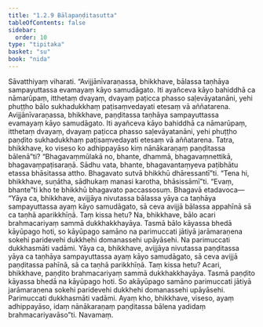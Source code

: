 ```yaml
---
title: "1.2.9 Bālapaṇḍitasutta"
tableOfContents: false
sidebar:
  order: 10
type: "tipitaka"
basket: "su"
book: "nida"
---
```



<DynamicBreadcrumb />

<Division number="19" book="nida" bookNo="12" page="262">

<Paragraph number="112" book="nida">
Sāvatthiyaṃ viharati. “Avijjānīvaraṇassa, bhikkhave, bālassa taṇhāya sampayuttassa evamayaṃ kāyo samudāgato. Iti ayañceva kāyo bahiddhā ca nāmarūpaṃ, itthetaṃ dvayaṃ, dvayaṃ paṭicca phasso saḷevāyatanāni, yehi phuṭṭho bālo sukhadukkhaṃ paṭisaṃvedayati etesaṃ vā aññatarena.
</Paragraph>

<Paragraph number="113" book="nida">
Avijjānīvaraṇassa, bhikkhave, paṇḍitassa taṇhāya sampayuttassa evamayaṃ kāyo samudāgato. Iti ayañceva kāyo bahiddhā ca nāmarūpaṃ, itthetaṃ dvayaṃ, dvayaṃ paṭicca phasso saḷevāyatanāni, yehi phuṭṭho paṇḍito sukhadukkhaṃ paṭisaṃvedayati etesaṃ vā aññatarena.
</Paragraph>

<Paragraph number="114" book="nida">
Tatra, bhikkhave, ko viseso ko adhippayāso kiṃ nānākaraṇaṃ paṇḍitassa bālenā”ti? “Bhagavaṃmūlakā no, bhante, dhammā, bhagavaṃnettikā, bhagavaṃpaṭisaraṇā. Sādhu vata, bhante, bhagavantaṃyeva paṭibhātu etassa bhāsitassa attho. Bhagavato sutvā bhikkhū dhāressantī”ti.
</Paragraph>

<Paragraph number="115" book="nida">
“Tena hi, bhikkhave, suṇātha, sādhukaṃ manasi karotha, bhāsissāmī”ti. “Evaṃ, bhante”ti kho te bhikkhū bhagavato paccassosuṃ. Bhagavā etadavoca—
</Paragraph>

<Paragraph number="116" book="nida">
“Yāya ca, bhikkhave, avijjāya nivutassa bālassa yāya ca taṇhāya sampayuttassa ayaṃ kāyo samudāgato, sā ceva avijjā bālassa appahīnā sā ca taṇhā aparikkhīṇā. Taṃ kissa hetu? Na, bhikkhave, bālo acari brahmacariyaṃ sammā dukkhakkhayāya. Tasmā bālo kāyassa bhedā kāyūpago hoti, so kāyūpago samāno na parimuccati jātiyā jarāmaraṇena sokehi paridevehi dukkhehi domanassehi upāyāsehi. Na parimuccati dukkhasmāti vadāmi.
</Paragraph>

<Paragraph number="117" book="nida">
Yāya ca, bhikkhave, avijjāya nivutassa paṇḍitassa yāya ca taṇhāya sampayuttassa ayaṃ kāyo samudāgato, sā ceva avijjā paṇḍitassa pahīnā, sā ca taṇhā parikkhīṇā. Taṃ kissa hetu? Acari, bhikkhave, paṇḍito brahmacariyaṃ sammā dukkhakkhayāya. Tasmā paṇḍito kāyassa bhedā na kāyūpago hoti. So akāyūpago samāno parimuccati jātiyā jarāmaraṇena sokehi paridevehi dukkhehi domanassehi upāyāsehi. Parimuccati dukkhasmāti vadāmi. Ayaṃ kho, bhikkhave, viseso, ayaṃ adhippayāso, idaṃ nānākaraṇaṃ paṇḍitassa bālena yadidaṃ brahmacariyavāso”ti.

</Paragraph>
</Division>

<Paragraph number="118" type="center" book="nida">
Navamaṃ.
</Paragraph>